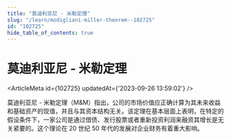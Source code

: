 ```yaml
---
title: "莫迪利亚尼 - 米勒定理"
slug: "/learn/modigliani-miller-theorem--102725"
id: "102725"
hide_table_of_contents: true
---
```



# 莫迪利亚尼 - 米勒定理

<ArticleMeta id={102725} updatedAt={'2023-09-26 13:59:02'} />
<div className='border-solid border-b border-t-0 my-4 border-[var(--ifm-color-gray-300)]' />

莫迪利亚尼 - 米勒定理（M&M）指出，公司的市场价值应正确计算为其未来收益和基础资产的现值，并且与其资本结构无关。该定理在基本层面上表明，在特定的假设条件下，一家公司是通过借债、发行股票或者重新投资利润来融资其增长是无关紧要的。这个理论在 20 世纪 50 年代的发展对企业财务有着重大影响。
